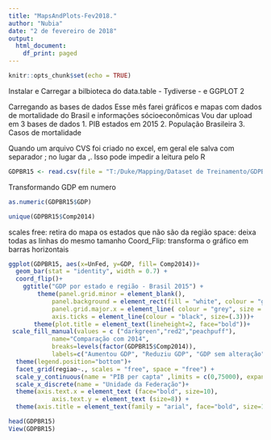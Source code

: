 ```yaml
---
title: "MapsAndPlots-Fev2018."
author: "Nubia"
date: "2 de fevereiro de 2018"
output:
  html_document:
    df_print: paged
---
```


```r
knitr::opts_chunk$set(echo = TRUE)
```


Instalar e Carregar a bilbioteca do data.table - Tydiverse - e GGPLOT 2

Carregando as bases de dados
Esse mês farei gráficos e mapas com dados de mortalidade do Brasil e informações sócioeconômicas 
Vou dar upload em 3 bases de dados
1. PIB estados em 2015
2. População Brasileira
3. Casos de mortalidade

Quando um arquivo CVS foi criado no excel, em geral ele salva com separador ; no lugar da ,.
Isso pode impedir a leitura pelo R

```r

GDPBR15 <- read.csv(file = "T:/Duke/Mapping/Dataset de Treinamento/GDPBrasil15.csv", header = T, sep = ";")
```

Transformando GDP em numero
```r
as.numeric(GDPBR15$GDP)

```

```r
unique(GDPBR15$Comp2014)
```

scales free: retira do mapa os estados que não são da região
space: deixa todas as linhas do mesmo tamanho
Coord_Flip: transforma o gráfico em barras horizontais


```r
ggplot(GDPBR15, aes(x=UnFed, y=GDP, fill= Comp2014))+
  geom_bar(stat = "identity", width = 0.7) +
  coord_flip()+ 
    ggtitle("GDP por estado e região - Brasil 2015") + 
        theme(panel.grid.minor = element_blank(),
            panel.background = element_rect(fill = "white", colour = "grey"),
            panel.grid.major.x = element_line( colour = "grey", size = (.1)),
            axis.ticks = element_line(colour = "black", size=(.3)))+
       theme(plot.title = element_text(lineheight=2, face="bold"))+
 scale_fill_manual(values = c ("darkgreen","red2","peachpuff"), 
            name="Comparação com 2014",
            breaks=levels(factor(GDPBR15$Comp2014)),
            labels=c("Aumentou GDP", "Reduziu GDP", "GDP sem alteração"))+
  theme(legend.position="bottom")+
  facet_grid(regiao~., scales = "free", space = "free") +
  scale_y_continuous(name = "PIB per capta" ,limits = c(0,75000), expand = c(0, 0)) +
  scale_x_discrete(name = "Unidade da Federação")+
  theme(axis.text.x = element_text (face="bold", size=10),
            axis.text.y = element_text (size=8)) +
  theme(axis.title = element_text(family = "arial", face="bold", size=10))
```


```r
head(GDPBR15)
View(GDPBR15)

```

